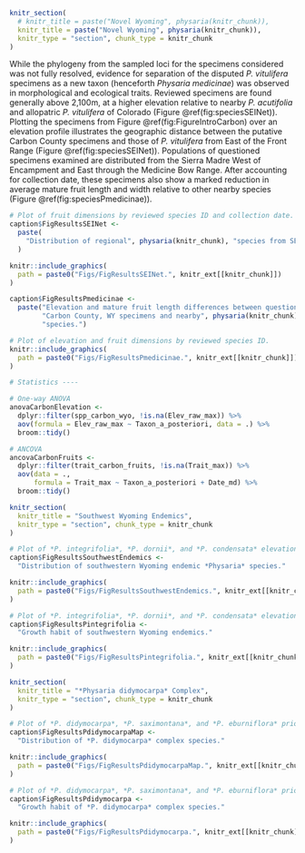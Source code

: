 
\clearpage

```r

knitr_section(
  # knitr_title = paste("Novel Wyoming", physaria(knitr_chunk)),
  knitr_title = paste("Novel Wyoming", physaria(knitr_chunk)),
  knitr_type = "section", chunk_type = knitr_chunk
)

```

\paragraph{} While the phylogeny from the sampled loci for the specimens
considered was not fully resolved, evidence for separation of the disputed
*P. vitulifera* specimens as a new taxon (henceforth *Physaria medicinae*) was
observed in morphological and ecological traits. Reviewed specimens are found
generally above 2,100m, at a higher elevation relative to nearby *P. acutifolia*
and allopatric *P. vitulifera* of Colorado 
(Figure \@ref(fig:speciesSEINet)).
Plotting the specimens from Figure \@ref(fig:FigureIntroCarbon)
over an elevation profile illustrates the geographic distance between the
putative Carbon County specimens and those of *P. vitulifera* from East of the
Front Range (Figure \@ref(fig:speciesSEINet)).
Populations of questioned specimens examined are distributed from the Sierra
Madre West of Encampment and East through the Medicine Bow Range.
After accounting for collection date, these specimens also show a marked
reduction in average mature fruit length and width relative to other nearby
species (Figure \@ref(fig:speciesPmedicinae)).

\clearpage

```r

# Plot of fruit dimensions by reviewed species ID and collection date.
caption$FigResultsSEINet <-
  paste(
    "Distribution of regional", physaria(knitr_chunk), "species from SEINet."
  )

knitr::include_graphics(
  path = paste0("Figs/FigResultsSEINet.", knitr_ext[[knitr_chunk]])
)

```

\clearpage

```r

caption$FigResultsPmedicinae <-
  paste("Elevation and mature fruit length differences between questioned",
        "Carbon County, WY specimens and nearby", physaria(knitr_chunk),
        "species.")

# Plot of elevation and fruit dimensions by reviewed species ID.
knitr::include_graphics(
  path = paste0("Figs/FigResultsPmedicinae.", knitr_ext[[knitr_chunk]])
)

```


```r
# Statistics ----

# One-way ANOVA
anovaCarbonElevation <-
  dplyr::filter(spp_carbon_wyo, !is.na(Elev_raw_max)) %>%
  aov(formula = Elev_raw_max ~ Taxon_a_posteriori, data = .) %>%
  broom::tidy()

# ANCOVA
ancovaCarbonFruits <-
  dplyr::filter(trait_carbon_fruits, !is.na(Trait_max)) %>%
  aov(data = .,
      formula = Trait_max ~ Taxon_a_posteriori + Date_md) %>% 
  broom::tidy()


```

\clearpage

```r

knitr_section(
  knitr_title = "Southwest Wyoming Endemics",
  knitr_type = "section", chunk_type = knitr_chunk
)

```

```r

# Plot of *P. integrifolia*, *P. dornii*, and *P. condensata* elevation profile.
caption$FigResultsSouthwestEndemics <-
  "Distribution of southwestern Wyoming endemic *Physaria* species."

knitr::include_graphics(
  path = paste0("Figs/FigResultsSouthwestEndemics.", knitr_ext[[knitr_chunk]])
)

```

\clearpage

```r

# Plot of *P. integrifolia*, *P. dornii*, and *P. condensata* elevation profile.
caption$FigResultsPintegrifolia <-
  "Growth habit of southwestern Wyoming endemics."

knitr::include_graphics(
  path = paste0("Figs/FigResultsPintegrifolia.", knitr_ext[[knitr_chunk]])
)

```

\clearpage

```r

knitr_section(
  knitr_title = "*Physaria didymocarpa* Complex",
  knitr_type = "section", chunk_type = knitr_chunk
)

```

```r

# Plot of *P. didymocarpa*, *P. saximontana*, and *P. eburniflora* priors.
caption$FigResultsPdidymocarpaMap <-
  "Distribution of *P. didymocarpa* complex species."

knitr::include_graphics(
  path = paste0("Figs/FigResultsPdidymocarpaMap.", knitr_ext[[knitr_chunk]])
)

```

\clearpage

```r

# Plot of *P. didymocarpa*, *P. saximontana*, and *P. eburniflora* priors.
caption$FigResultsPdidymocarpa <-
  "Growth habit of *P. didymocarpa* complex species."

knitr::include_graphics(
  path = paste0("Figs/FigResultsPdidymocarpa.", knitr_ext[[knitr_chunk]])
)

```
